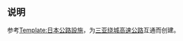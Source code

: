<includeonly><!-- 在這裡加入模板的保護標識 --></includeonly><noinclude>{{template doc page viewed directly}}</noinclude>
<!-- 在本行下編輯模板說明 -->
==说明==
参考[[Template:日本公路設施]]，为[[三亚绕城高速公路]]互通而创建。